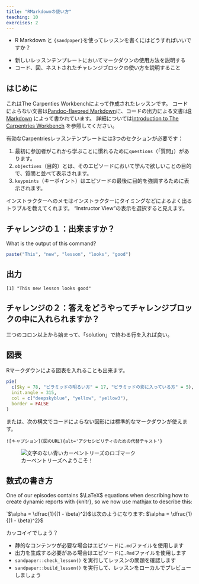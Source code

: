```yaml
---
title: "RMarkdownの使い方"
teaching: 10
exercises: 2
---
```


:::::::::::::::::::::::::::::::::::::: questions 

- R Markdown と `{sandpaper} `を使ってレッスンを書くにはどうすればいいですか？

::::::::::::::::::::::::::::::::::::::::::::::::

::::::::::::::::::::::::::::::::::::: objectives

- 新しいレッスンテンプレートにおいてマークダウンの使用方法を説明する
- コード、図、ネストされたチャレンジブロックの使い方を説明すること

::::::::::::::::::::::::::::::::::::::::::::::::

## はじめに

これはThe Carpenties Workbenchによって作成されたレッスンです。
コードによらない文書は[Pandoc-flavored Markdown](https://pandoc.org/MANUAL.txt)に、コードの出力による文書は[R Markdown][r-markdown] によって書かれています。
詳細については[Introduction to The Carpentries Workbench](https://carpentries.github.io/sandpaper-docs/) を参照してください。

有効なCarpentriesレッスンテンプレートには3つのセクションが必要です：

 1. 最初に参加者がこれから学ぶことに慣れるために`questions`（「質問」）があります。
 2. `objectives`（目的）とは、そのエピソードにおいて学んで欲しいことの目的で、質問と並べて表示されます。
 3. `keypoints`（キーポイント）はエピソードの最後に目的を強調するために表示されます。

:::::::::::::::::::::::::::::::::::::::::::::::::::::::::::::::::::: instructor

インストラクターへのメモはインストラクターにタイミングなどによるよく出るトラブルを教えてくれます。
"Instructor View"の表示を選択すると見えます。

::::::::::::::::::::::::::::::::::::::::::::::::::::::::::::::::::::::::::::::::

::::::::::::::::::::::::::::::::::::: challenge 

## チャレンジの１：出来ますか？

What is the output of this command?

```r
paste("This", "new", "lesson", "looks", "good")
```

:::::::::::::::::::::::: solution 

## 出力
 
```output
[1] "This new lesson looks good"
```

:::::::::::::::::::::::::::::::::


## チャレンジの２：答えをどうやってチャレンジブロックの中に入れられますか？

:::::::::::::::::::::::: solution 

三つのコロン以上から始まって、「solution」で終わる行を入れば良い。

:::::::::::::::::::::::::::::::::
::::::::::::::::::::::::::::::::::::::::::::::::

## 図表

Rマークダウンによる図表を入れることも出来ます。

```r
pie(
  c(Sky = 78, "ピラミッドの明るい方" = 17, "ピラミッドの影に入っている方" = 5),
  init.angle = 315,
  col = c("deepskyblue", "yellow", "yellow3"),
  border = FALSE
)
```

または、次の構文でコードによらない図形には標準的なマークダウンが使えます。

`![キャプション](図のURL){alt='アクセシビリティのための代替テキスト'}`

![カーペントリーズへようこそ！](https://raw.githubusercontent.com/carpentries/logo/master/Badge_Carpentries.svg){alt='文字のない青いカーペントリーズのロゴマーク'}

## 数式の書き方

One of our episodes contains $\LaTeX$ equations when describing how to create dynamic reports with {knitr}, so we now use mathjax to describe this:

`$\alpha = \dfrac{1}{(1 - \beta)^2}$は次のようになります: $\alpha = \dfrac{1}{(1 - \beta)^2}$

カッコイイでしょう？

::::::::::::::::::::::::::::::::::::: keypoints 

- 静的なコンテンツが必要な場合はエピソードに`.md`ファイルを使用します
- 出力を生成する必要がある場合はエピソードに`.Rmd`ファイルを使用します
- `sandpaper::check_lesson()` を実行してレッスンの問題を確認します
- `sandpaper::build_lesson()` を実行して、レッスンをローカルでプレビューしましょう

::::::::::::::::::::::::::::::::::::::::::::::::

[r-markdown]: https://rmarkdown.rstudio.com/
